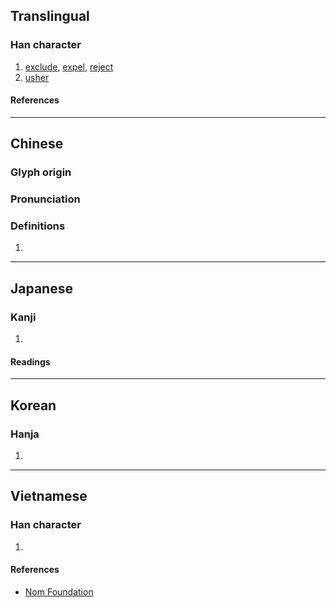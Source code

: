 {{also|摈}}
{{character info/new}}
==Translingual==

===Han character===
{{Han char|rn=64|rad=手|as=14|sn=17|four=53086|canj=QJMC|ids=⿰扌賓}}

# [[exclude]], [[expel]], [[reject]]
# [[usher]]

====References====
{{Han ref|kx=0460.270|dkj=12880|dj=0810.040|hdz=31977.020|uh=64EF}}

----

==Chinese==
{{zh-forms|s=摈}}

===Glyph origin===
{{Han etym}}

===Pronunciation===
{{zh-pron
|m=bìn
|c=ban3
|mc=y
|oc=y
|cat=
}}

===Definitions===
{{zh-hanzi}}

# {{rfdef|zh}}

----

==Japanese==

===Kanji===
{{ja-kanji|grade=|rs=手14}}

# {{rfdef|ja|sort=手14}}

====Readings====
{{ja-readings
|on=ひん
|kun=しりぞける
}}

----

==Korean==

===Hanja===
{{ko-hanja|빈}}

# {{rfdef|ko|sort=手14}}

----

==Vietnamese==

===Han character===
{{vi-readings|rs=手14|reading=tấn}}

# {{rfdef|vi|sort=手14}}

====References====
* [http://nomfoundation.org/common/nom_details.php?codepoint=64ef Nom Foundation]